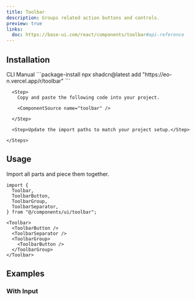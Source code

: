 ```yaml
---
title: Toolbar
description: Groups related action buttons and controls.
preview: true
links:
  doc: https://base-ui.com/react/components/toolbar#api-reference
---
```


<ComponentTabs name="toolbar-demo" />

## Installation

<CodeTabs>

  <TabsList>
    <TabsTrigger value="cli">CLI</TabsTrigger>
    <TabsTrigger value="manual">Manual</TabsTrigger>
  </TabsList>

  <TabsContent value="cli">
    ```package-install 
    npx shadcn@latest add "https://eo-n.vercel.app/r/toolbar"
    ```
  </TabsContent>

  <TabsContent value="manual">
    <Steps>

      <Step>
        Copy and paste the following code into your project.

        <ComponentSource name="toolbar" />

      </Step>
      
      <Step>Update the import paths to match your project setup.</Step>

    </Steps>
  </TabsContent>

</CodeTabs>

## Usage

Import all parts and piece them together.

```tsx
import {
  Toolbar,
  ToolbarButton,
  ToolbarGroup,
  ToolbarSeparator,
} from "@/components/ui/toolbar";
```

```tsx
<Toolbar>
  <ToolbarButton />
  <ToolbarSeparator />
  <ToolbarGroup>
    <ToolbarButton />
  </ToolbarGroup>
</Toolbar>
```

## Examples

### With Input

<ComponentTabs name="toolbar-with-input" />
